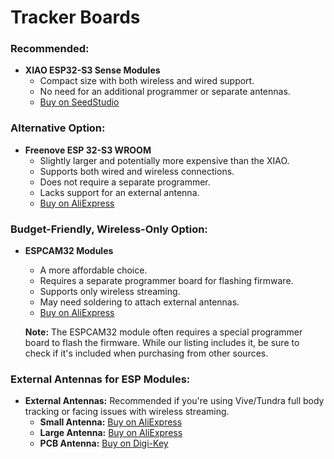 # Tracker Boards

### Recommended:

- **XIAO ESP32-S3 Sense Modules**
  - Compact size with both wireless and wired support.
  - No need for an additional programmer or separate antennas.
  - [Buy on SeedStudio](https://seeedstudio.com/XIAO-ESP32S3-Sense-p-5639.html)

### Alternative Option:

- **Freenove ESP 32-S3 WROOM**
  - Slightly larger and potentially more expensive than the XIAO.
  - Supports both wired and wireless connections.
  - Does not require a separate programmer.
  - Lacks support for an external antenna.
  - [Buy on AliExpress](https://www.aliexpress.us/item/3256807112147121.html?)

### Budget-Friendly, Wireless-Only Option:

- **ESPCAM32 Modules**
  - A more affordable choice.
  - Requires a separate programmer board for flashing firmware.
  - Supports only wireless streaming.
  - May need soldering to attach external antennas.
  - [Buy on AliExpress](https://www.aliexpress.us/item/3256806346200289.html)

  **Note:** The ESPCAM32 module often requires a special programmer board to flash the firmware. While our listing includes it, be sure to check if it's included when purchasing from other sources.

### External Antennas for ESP Modules:

- **External Antennas:** Recommended if you're using Vive/Tundra full body tracking or facing issues with wireless streaming.
  - **Small Antenna:** [Buy on AliExpress](https://www.aliexpress.us/item/3256806201357624.html)
  - **Large Antenna:** [Buy on AliExpress](https://www.aliexpress.us/item/3256804672416898.html)
  - **PCB Antenna:** [Buy on Digi-Key](https://www.digikey.com/en/products/detail/taoglas-limited/FXP72.07.0053A/2332702)
